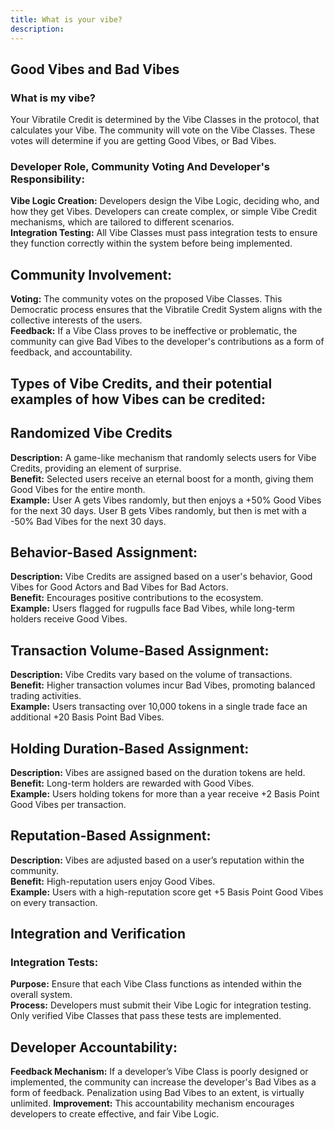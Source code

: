 ```yaml
---
title: What is your vibe?
description: 
---
```


## Good Vibes and Bad Vibes

### What is my vibe?
Your Vibratile Credit is determined by the Vibe Classes in the protocol, that calculates your Vibe. The community will vote on the Vibe Classes. These votes will determine if you are getting Good Vibes, or Bad Vibes.

### Developer Role, Community Voting And Developer's Responsibility:

**Vibe Logic Creation:** Developers design the Vibe Logic, deciding who, and how they get Vibes. Developers can create complex, or simple Vibe Credit mechanisms, which are tailored to different scenarios.  
**Integration Testing:** All Vibe Classes must pass integration tests to ensure they function correctly within the system before being implemented.  

## Community Involvement:

**Voting:** The community votes on the proposed Vibe Classes. This Democratic process ensures that the Vibratile Credit System aligns with the collective interests of the users.     
**Feedback:** If a Vibe Class proves to be ineffective or problematic, the community can give Bad Vibes to the developer's contributions as a form of feedback, and accountability. 

## Types of Vibe Credits, and their potential examples of how Vibes can be credited:

## Randomized Vibe Credits

**Description:** A game-like mechanism that randomly selects users for Vibe Credits, providing an element of surprise.     
**Benefit:** Selected users receive an eternal boost for a month, giving them Good Vibes for the entire month.     
**Example:** User A gets Vibes randomly, but then enjoys a +50% Good Vibes for the next 30 days. User B gets Vibes randomly, but then is met with a -50% Bad Vibes for the next 30 days.     

## Behavior-Based Assignment:

**Description:** Vibe Credits are assigned based on a user's behavior, Good Vibes for Good Actors and Bad Vibes for Bad Actors.    
**Benefit:** Encourages positive contributions to the ecosystem.    
**Example:** Users flagged for rugpulls face Bad Vibes, while long-term holders receive Good Vibes.    

## Transaction Volume-Based Assignment:

**Description:** Vibe Credits vary based on the volume of transactions.    
**Benefit:** Higher transaction volumes incur Bad Vibes, promoting balanced trading activities.    
**Example:** Users transacting over 10,000 tokens in a single trade face an additional +20 Basis Point Bad Vibes.    

## Holding Duration-Based Assignment:

**Description:** Vibes are assigned based on the duration tokens are held.   
**Benefit:** Long-term holders are rewarded with Good Vibes.   
**Example:** Users holding tokens for more than a year receive +2 Basis Point Good Vibes per transaction.  

## Reputation-Based Assignment:

**Description:** Vibes are adjusted based on a user’s reputation within the community.    
**Benefit:** High-reputation users enjoy Good Vibes.    
**Example:** Users with a high-reputation score get +5 Basis Point Good Vibes on every transaction.   

## Integration and Verification

### Integration Tests:

**Purpose:** Ensure that each Vibe Class functions as intended within the overall system.    
**Process:** Developers must submit their Vibe Logic for integration testing. Only verified Vibe Classes that pass these tests are implemented.   

## Developer Accountability:

**Feedback Mechanism:** If a developer’s Vibe Class is poorly designed or implemented, the community can increase the developer's Bad Vibes as a form of feedback. Penalization using Bad Vibes to an extent, is virtually unlimited.
**Improvement:** This accountability mechanism encourages developers to create effective, and fair Vibe Logic.   
